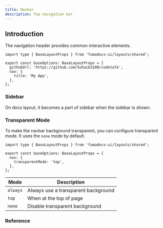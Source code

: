 ```yaml
---
title: Navbar
description: Top navigation bar
---
```


## Introduction

The navigation header provides common interactive elements.

```tsx
import type { BaseLayoutProps } from 'fumadocs-ui/layouts/shared';

export const baseOptions: BaseLayoutProps = {
  githubUrl: 'https://github.com/Suhaib3100/codetalk',
  nav: {
    title: 'My App',
  },
};
```

### Sidebar

On docs layout, it becomes a part of sidebar when the sidebar is shown.

### Transparent Mode

To make the navbar background transparent, you can configure transparent mode.
It uses the `none` mode by default.

```tsx
import type { BaseLayoutProps } from 'fumadocs-ui/layouts/shared';

export const baseOptions: BaseLayoutProps = {
  nav: {
    transparentMode: 'top',
  },
};
```

| Mode     | Description                         |
| -------- | ----------------------------------- |
| `always` | Always use a transparent background |
| `top`    | When at the top of page             |
| `none`   | Disable transparent background      |

### Reference

<AutoTypeTable path="./content/docs/ui/props.ts" name="NavbarProps" />
